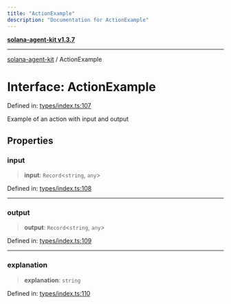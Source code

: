 ```yaml
---
title: "ActionExample"
description: "Documentation for ActionExample"
---
```


[**solana-agent-kit v1.3.7**](../README.md)

***

[solana-agent-kit](../README.md) / ActionExample

# Interface: ActionExample

Defined in: [types/index.ts:107](https://github.com/sendaifun/solana-agent-kit/blob/6acfa958180602da3c2d2ac883bf660ca90dba2f/src/types/index.ts#L107)

Example of an action with input and output

## Properties

### input

> **input**: `Record`\<`string`, `any`\>

Defined in: [types/index.ts:108](https://github.com/sendaifun/solana-agent-kit/blob/6acfa958180602da3c2d2ac883bf660ca90dba2f/src/types/index.ts#L108)

***

### output

> **output**: `Record`\<`string`, `any`\>

Defined in: [types/index.ts:109](https://github.com/sendaifun/solana-agent-kit/blob/6acfa958180602da3c2d2ac883bf660ca90dba2f/src/types/index.ts#L109)

***

### explanation

> **explanation**: `string`

Defined in: [types/index.ts:110](https://github.com/sendaifun/solana-agent-kit/blob/6acfa958180602da3c2d2ac883bf660ca90dba2f/src/types/index.ts#L110)
